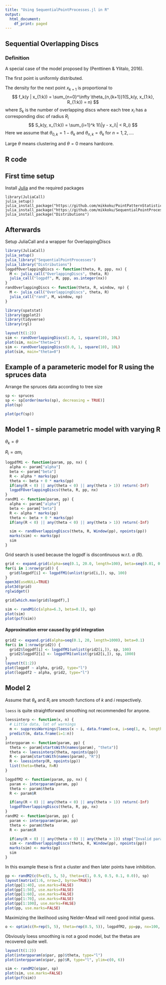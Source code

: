 ```yaml
---
title: "Using SequentialPointProcesses.jl in R"
output:
  html_document:
    df_print: paged
---
```



## Sequential Overlapping Discs

### Definition

A special case of the model proposed by (Penttinen & Ylitalo, 2016).

The first point is uniformly distributed.

The density for the next point $x_{k+1}$ is proportional to
$$
f_k(y | x_{1:k}) = \sum_{n=0}^\infty \theta_{n,{k+1}}1(S_k(y, x_{1:k}, R_{1:k}) = n)
$$
where
$S_k$ is the number of overlapping discs where each tree $x_i$ has a corresponding disc of radius $R_i$
$$
S_k(y, x_{1:k}) = \sum_{i=1}^k 1(\|y - x_i\| < R_i)
$$
Here we assume that $\theta_{0,k} = 1-\theta_k$ and $\theta_{n,k} = \theta_k$ for $n = 1,2,\dots$.

Large $\theta$ means clustering and $\theta=0$ means hardcore.

## R code

## First time setup

Install [Julia](https://julialang.org) and the required packages

```{}
library(JuliaCall)
julia_setup()
julia_install_package("https://github.com/mikkoku/PointPatternStatistics.jl")
julia_install_package("https://github.com/mikkoku/SequentialPointProcesses.jl")
julia_install_package("Distributions")
```

## Afterwards

Setup JuliaCall and a wrapper for OverlappingDiscs
```r
library(JuliaCall)
julia_setup()
julia_library("SequentialPointProcesses")
julia_library("Distributions")
logpdfOverlappingDiscs <- function(theta, R, ppp, nx) {
  M <- julia_call("OverlappingDiscs", theta, R)
  julia_call("logpdf", M, ppp, as.integer(nx))
}
randOverlappingDiscs <- function(theta, R, window, np) {
  M <- julia_call("OverlappingDiscs", theta, R)
  julia_call("rand", M, window, np)
}
```
```r
library(spatstat)
library(ggplot2)
library(tidyverse)
library(rgl)
```

```r
layout(t(1:2))
sim <- randOverlappingDiscs(1.0, 1, square(10), 10L)
plot(sim, main="theta=1")
sim <- randOverlappingDiscs(0.0, 1, square(10), 10L)
plot(sim, main="theta=0")
```

## Example of a parameteric model for R using the spruces data

Arrange the spruces data according to tree size
```r
sp <- spruces
sp <- sp[order(marks(sp), decreasing = TRUE)]
plot(sp)
```
```r
plot(pcf(sp))
```



## Model 1 - simple parametric model with varying R

$\theta_k = \theta$

$R_i = \alpha m_i$
```r
logpdfM1 <- function(param, pp, nx) {
  alpha <- param["alpha"]
  beta <- param["beta"]
  R <- alpha * marks(pp)
  theta <- beta + 0 * marks(pp)
  if(any(R < 0) || any(theta < 0) || any(theta > 1)) return(-Inf)
  logpdfOverlappingDiscs(theta, R, pp, nx)
}
randM1 <- function(param, pp) {
  alpha <- param["alpha"]
  beta <- param["beta"]
  R <- alpha * marks(pp)
  theta <- beta + 0 * marks(pp)
  if(any(R < 0) || any(theta < 0) || any(theta > 1)) return(-Inf)

  sim <- randOverlappingDiscs(theta, R, Window(pp), npoints(pp))
  marks(sim) <- marks(pp)
  sim
}
```

Grid search is used because the logpdf is discontinuous w.r.t. $\alpha$ (R).

```r
grid <- expand.grid(alpha=seq(0.1, 20.0, length=100), beta=seq(0.01, 0.99, length=100))
for(i in 1:nrow(grid)) {
  grid$logpdf[i] <- logpdfM1(unlist(grid[i,]), sp, 100)
}
open3d(useNULL=TRUE)
plot3d(grid)
rglwidget()
```
```r
grid[which.max(grid$logpdf),]
```

```r
sim <- randM1(c(alpha=6.3, beta=0.1), sp)
plot(sim)
plot(pcf(sim))
```

#### Approximation error caused by grid integration
```r
grid2 <- expand.grid(alpha=seq(0.1, 20, length=1000), beta=0.1)
for(i in 1:nrow(grid2)) {
  grid2$logpdf[i] <- logpdfM1(unlist(grid2[i,]), sp, 100)
  grid2$logpdf2[i] <- logpdfM1(unlist(grid2[i,]), sp, 1000)
}
layout(t(1:2))
plot(logpdf ~ alpha, grid2, type="l")
plot(logpdf2 ~ alpha, grid2, type="l")
```


## Model 2

Assume that $\theta_k$ and $R_i$ are smooth functions of $k$ and $i$ respectively.

`loess` is quite straightforward smoothing not recommended for anyone.

```r
loessinterp <- function(x, n) {
  # Little data, lot of warnings
  m <- suppressWarnings(loess(x ~ i, data.frame(x=x, i=seq(1, n, length=length(x)))))
  predict(m, data.frame(i=1:n))
}
interpparam <- function(param, pp) {
  theta <- param[startsWith(names(param), "theta")]
  theta <- loessinterp(theta, npoints(pp))
  R <- param[startsWith(names(param), "R")]
  R <- loessinterp(R, npoints(pp))
  list(theta=theta, R=R)
}

logpdfM2 <- function(param, pp, nx) {
  param <- interpparam(param, pp)
  theta <- param$theta
  R <- param$R

  if(any(R < 0) || any(theta < 0) || any(theta > 1)) return(-Inf)
  logpdfOverlappingDiscs(theta, R, pp, nx)
}
randM2 <- function(param, pp) {
  param <- interpparam(param, pp)
  theta <- param$theta
  R <- param$R

  if(any(R < 0) || any(theta < 0) || any(theta > 1)) stop("Invalid parameters")
  sim <- randOverlappingDiscs(theta, R, Window(pp), npoints(pp))
  marks(sim) <- marks(pp)
  sim
}

```

In this example these is first a cluster and then later points have inhibition.
```r
pp <- randM2(c(R=c(5, 5, 5), theta=c(1, 0.9, 0.5, 0.1, 0.0)), sp)
layout(matrix(1:6, nrow=2, byrow=TRUE))
plot(pp[1:40], use.marks=FALSE)
plot(pp[1:50], use.marks=FALSE)
plot(pp[1:60], use.marks=FALSE)
plot(pp[1:70], use.marks=FALSE)
plot(pp[1:100], use.marks=FALSE)
plot(pp, use.marks=FALSE)
```

Maximizing the likelihood using Nelder-Mead will need good initial guess.
```r
o <- optim(c(R=rep(5, 5), theta=rep(0.5, 5)), logpdfM2, pp=pp, nx=100, control=list(fnscale=-1, maxit=10000))
```
Obviously loess smoothing is not a good model, but the thetas are recovered quite well.
```r
layout(t(1:2))
plot(interpparam(o$par, pp)$theta, type="l")
plot(interpparam(o$par, pp)$R, type="l", ylim=c(0, 6))
```

```r
sim <- randM2(o$par, sp)
plot(sim, use.marks=FALSE)
plot(pcf(sim))
```


